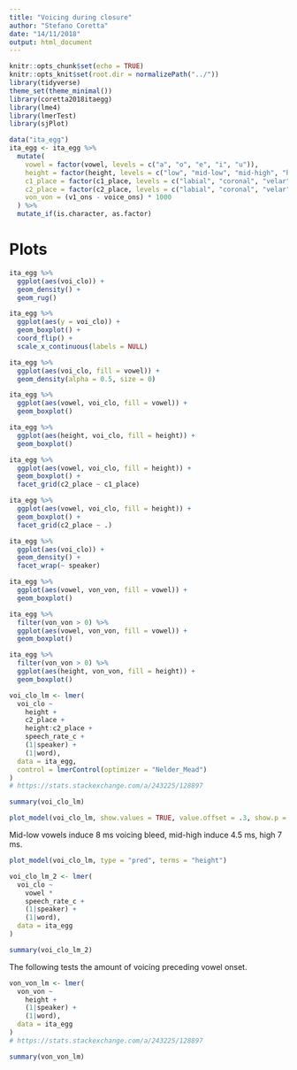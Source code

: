 ```yaml
---
title: "Voicing during closure"
author: "Stefano Coretta"
date: "14/11/2018"
output: html_document
---
```


```r
knitr::opts_chunk$set(echo = TRUE)
knitr::opts_knit$set(root.dir = normalizePath("../"))
library(tidyverse)
theme_set(theme_minimal())
library(coretta2018itaegg)
library(lme4)
library(lmerTest)
library(sjPlot)

data("ita_egg")
ita_egg <- ita_egg %>%
  mutate(
    vowel = factor(vowel, levels = c("a", "o", "e", "i", "u")),
    height = factor(height, levels = c("low", "mid-low", "mid-high", "high")),
    c1_place = factor(c1_place, levels = c("labial", "coronal", "velar")),
    c2_place = factor(c2_place, levels = c("labial", "coronal", "velar")),
    von_von = (v1_ons - voice_ons) * 1000
  ) %>%
  mutate_if(is.character, as.factor)
```

# Plots

```r
ita_egg %>%
  ggplot(aes(voi_clo)) +
  geom_density() +
  geom_rug()
```

```r
ita_egg %>%
  ggplot(aes(y = voi_clo)) +
  geom_boxplot() +
  coord_flip() +
  scale_x_continuous(labels = NULL)
```

```r
ita_egg %>%
  ggplot(aes(voi_clo, fill = vowel)) +
  geom_density(alpha = 0.5, size = 0)
```

```r
ita_egg %>%
  ggplot(aes(vowel, voi_clo, fill = vowel)) +
  geom_boxplot()
```

```r
ita_egg %>%
  ggplot(aes(height, voi_clo, fill = height)) +
  geom_boxplot()
```

```r
ita_egg %>%
  ggplot(aes(vowel, voi_clo, fill = height)) +
  geom_boxplot() +
  facet_grid(c2_place ~ c1_place)
```

```r
ita_egg %>%
  ggplot(aes(vowel, voi_clo, fill = height)) +
  geom_boxplot() +
  facet_grid(c2_place ~ .)
```

```r
ita_egg %>%
  ggplot(aes(voi_clo)) +
  geom_density() +
  facet_wrap(~ speaker)
```

```r
ita_egg %>%
  ggplot(aes(vowel, von_von, fill = vowel)) +
  geom_boxplot()
```

```r
ita_egg %>%
  filter(von_von > 0) %>%
  ggplot(aes(vowel, von_von, fill = vowel)) +
  geom_boxplot()
```

```r
ita_egg %>%
  filter(von_von > 0) %>%
  ggplot(aes(height, von_von, fill = height)) +
  geom_boxplot()
```

```r
voi_clo_lm <- lmer(
  voi_clo ~
    height +
    c2_place +
    height:c2_place +
    speech_rate_c +
    (1|speaker) +
    (1|word),
  data = ita_egg,
  control = lmerControl(optimizer = "Nelder_Mead")
)
# https://stats.stackexchange.com/a/243225/128897

summary(voi_clo_lm)
```

```r
plot_model(voi_clo_lm, show.values = TRUE, value.offset = .3, show.p = FALSE, order.terms = c(1:12))
```

Mid-low vowels induce 8 ms voicing bleed, mid-high induce 4.5 ms, high 7 ms.

```r
plot_model(voi_clo_lm, type = "pred", terms = "height")
```

```r
voi_clo_lm_2 <- lmer(
  voi_clo ~
    vowel *
    speech_rate_c +
    (1|speaker) +
    (1|word),
  data = ita_egg
)

summary(voi_clo_lm_2)
```

The following tests the amount of voicing preceding vowel onset.

```r
von_von_lm <- lmer(
  von_von ~
    height +
    (1|speaker) +
    (1|word),
  data = ita_egg
)
# https://stats.stackexchange.com/a/243225/128897

summary(von_von_lm)
```
